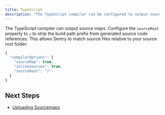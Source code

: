 ```yaml
---
title: TypeScript
description: "The TypeScript compiler can be configured to output source maps."
---
```


The TypeScript compiler can output source maps. Configure the `sourceRoot` property to `/` to strip the build path prefix from generated source code references. This allows Sentry to match source files relative to your source root folder:

```javascript {filename:tsconfig.json}
{
  "compilerOptions": {
    "sourceMap": true,
    "inlineSources": true,
    "sourceRoot": "/"
  }
}
```

## Next Steps

- [Uploading Sourcemaps](../../#uploading-source-maps)
